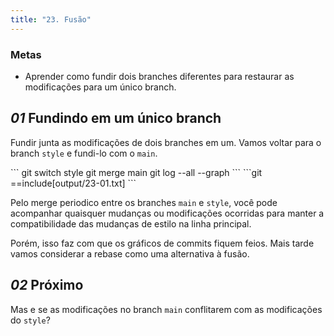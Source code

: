 ```yaml
---
title: "23. Fusão"
---
```


### Metas

- Aprender como fundir dois branches diferentes para restaurar as modificações para um único branch.

## _01_ Fundindo em um único branch

Fundir junta as modificações de dois branches em um. Vamos voltar para o branch `style` e fundi-lo com o `main`.

<Run>
```
git switch style
git merge main
git log --all --graph
```
</Run>

<Output>
```git
==include[output/23-01.txt]
```
</Output>

Pelo merge periodico entre os branches `main` e `style`, você pode acompanhar quaisquer mudanças ou modificações ocorridas para manter a compatibilidade das mudanças de estilo na linha principal.

Porém, isso faz com que os gráficos de commits fiquem feios. Mais tarde vamos considerar a rebase como uma alternativa à fusão.

## _02_ Próximo

Mas e se as modificações no branch `main` conflitarem com as modificações do `style`?
